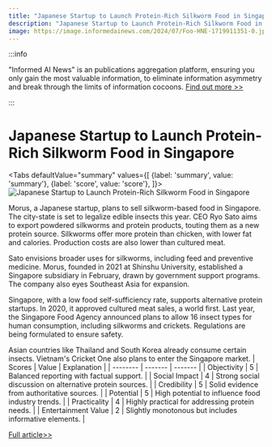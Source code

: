 ```yaml
---
title: "Japanese Startup to Launch Protein-Rich Silkworm Food in Singapore"
description: "Japanese Startup to Launch Protein-Rich Silkworm Food in Singapore"
image: https://image.informedainews.com/2024/07/Foo-HNE-1719911351-0.jpg
---
```



:::info

"Informed AI News" is an publications aggregation platform, ensuring you only gain the most valuable information, to eliminate information asymmetry and break through the limits of information cocoons.  [Find out more >>](/)

:::

# Japanese Startup to Launch Protein-Rich Silkworm Food in Singapore


<Tabs
	defaultValue="summary"
	values={[
	{label: 'summary', value: 'summary'},
	{label: 'score', value: 'score'},
]}>
<TabItem value="summary">
<img
  src="https://image.informedainews.com/2024/07/Foo-HNE-1719911351-0.jpg"
  alt="Japanese Startup to Launch Protein-Rich Silkworm Food in Singapore"
/>



Morus, a Japanese startup, plans to sell silkworm-based food in Singapore. The city-state is set to legalize edible insects this year. CEO Ryo Sato aims to export powdered silkworms and protein products, touting them as a new protein source. Silkworms offer more protein than chicken, with lower fat and calories. Production costs are also lower than cultured meat.

Sato envisions broader uses for silkworms, including feed and preventive medicine. Morus, founded in 2021 at Shinshu University, established a Singapore subsidiary in February, drawn by government support programs. The company also eyes Southeast Asia for expansion.

Singapore, with a low food self-sufficiency rate, supports alternative protein startups. In 2020, it approved cultured meat sales, a world first. Last year, the Singapore Food Agency announced plans to allow 16 insect types for human consumption, including silkworms and crickets. Regulations are being formulated to ensure safety.

Asian countries like Thailand and South Korea already consume certain insects. Vietnam's Cricket One also plans to enter the Singapore market.
</TabItem>
<TabItem value="score">
	| Scores     | Value   | Explanation |
	| -------- | ------- | ------- |
	| Objectivity  | 5    | Balanced reporting with factual support.    |
	| Social Impact | 4     | Strong social discussion on alternative protein sources.    |
	| Credibility    | 5    | Solid evidence from authoritative sources.    |
	| Potential    | 5    | High potential to influence food industry trends.    |
	| Practicality    | 4    | Highly practical for addressing protein needs.    |
	| Entertainment Value    | 2    | Slightly monotonous but includes informative elements.    |
</TabItem>
</Tabs>

[Full article>>](https://asia.nikkei.com/Business/Startups/Japanese-startup-to-sell-protein-rich-silkworm-food-in-Singapore)

